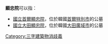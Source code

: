 
'''顯忠院'''可以指：
* [[國立首爾顯忠院|國立首爾顯忠院]]，位於韓國[[首爾特別市|首爾特別市]]的公墓
* [[國立大田顯忠院|國立大田顯忠院]]，位於韓國[[大田廣域市|大田廣域市]]的公墓
{{disambig}}

[[Category:三字建築物消歧義|Category:三字建築物消歧義]]